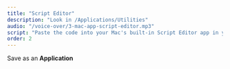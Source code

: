 ```yaml
---
title: "Script Editor"
description: "Look in /Applications/Utilities"
audio: "/voice-over/3-mac-app-script-editor.mp3"
script: "Paste the code into your Mac's built-in Script Editor app in your Utilities folder, and save it with the file format set to Application."
order: 2
---
```



Save as an <strong>Application</strong>

<VideoPlayer
  classes="w-[620px] left-[410px] top-[22px]"
  name="mac-app-script-editor.optim"
/>
